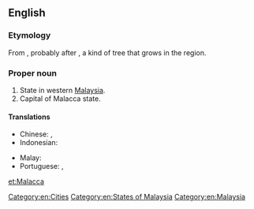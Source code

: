 ==English==

===Etymology===
From {{etyl|ms}} {{term|Melaka|lang=ms}}, probably after {{term|melaka|lang=ms}}, a kind of tree that grows in the region.

===Proper noun===
{{en-proper noun}}

# State in western [[Malaysia]].
# Capital of Malacca state.

====Translations====
{{trans-top|State in Malaysia}}
* Chinese: {{t|zh|马六甲|tr=Mǎliùjiǎ}}, {{t|zh|馬六甲|tr=Mǎliùjiǎ}}
* Indonesian: {{t|id|Melaka}}
{{trans-mid}}
* Malay: {{t|ms|Melaka}}
* Portuguese: {{t|pt|Malaca}} {{f}}, {{t|pt|Málaca}} {{f}}
{{trans-bottom}}

[[Category:en:Cities]]
[[Category:en:States of Malaysia]]
[[Category:en:Malaysia]]

[[et:Malacca]]